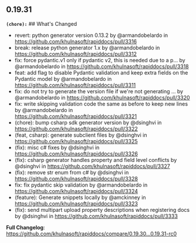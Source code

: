 ## 0.19.31
**`(chore):`** ## What's Changed
* revert: python generator version 0.13.2 by @armandobelardo in https://github.com/khulnasoft/rapiddocs/pull/3316
* break: release python generator 1.x by @armandobelardo in https://github.com/khulnasoft/rapiddocs/pull/3312
* fix: force pydantic.v1 only if pydantic v2, this is needed due to a p… by @armandobelardo in https://github.com/khulnasoft/rapiddocs/pull/3318
* feat: add flag to disable Pydantic validation and keep extra fields on the Pydantic model by @armandobelardo in https://github.com/khulnasoft/rapiddocs/pull/3311
* fix: do not try to generate the version file if we're not generating … by @armandobelardo in https://github.com/khulnasoft/rapiddocs/pull/3320
* fix: write skipping validation code the same as before to keep new lines by @armandobelardo in https://github.com/khulnasoft/rapiddocs/pull/3321
* (chore): bump csharp sdk generator version by @dsinghvi in https://github.com/khulnasoft/rapiddocs/pull/3322
* (feat, csharp): generate subclient files by @dsinghvi in https://github.com/khulnasoft/rapiddocs/pull/3325
* (fix): misc c# fixes by @dsinghvi in https://github.com/khulnasoft/rapiddocs/pull/3326
* (fix): csharp generator handles property and field level conflicts by @dsinghvi in https://github.com/khulnasoft/rapiddocs/pull/3327
* (fix): remove str enum from c# by @dsinghvi in https://github.com/khulnasoft/rapiddocs/pull/3328
* fix: fix pydantic skip validation by @armandobelardo in https://github.com/khulnasoft/rapiddocs/pull/3324
* (feature): Generate snippets locally by @amckinney in https://github.com/khulnasoft/rapiddocs/pull/3323
* (fix): send multipart upload property descriptions when registering docs by @dsinghvi in https://github.com/khulnasoft/rapiddocs/pull/3333


**Full Changelog**: https://github.com/khulnasoft/rapiddocs/compare/0.19.30...0.19.31-rc0

